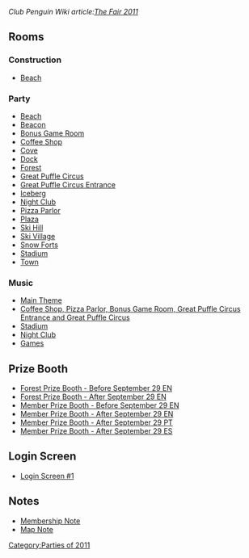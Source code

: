 ''Club Penguin Wiki article:[[clubpenguinwiki:The Fair 2011|The Fair 2011]]''
==Rooms==
===Construction===
*[[Media:TheFair2011ConstBeach.swf|Beach]]
===Party===
*[[Media:TheFair2011Beach.swf|Beach]]
*[[Media:TheFair2011Beacon.swf|Beacon]]
*[[Media:TheFair2011Party.swf|Bonus Game Room]]
*[[Media:TheFair2011Coffee.swf|Coffee Shop]]
*[[Media:TheFair2011Cove.swf|Cove]]
*[[Media:TheFair2011Dock.swf|Dock]]
*[[Media:TheFair2011Forest.swf|Forest]]
*[[Media:TheFair2011Party3.swf|Great Puffle Circus]]
*[[Media:TheFair2011Party2.swf|Great Puffle Circus Entrance]]
*[[Media:TheFair2011Berg.swf|Iceberg]]
*[[Media:TheFair2011Dance.swf|Night Club]]
*[[Media:TheFair2011Pizza.swf|Pizza Parlor]]
*[[Media:TheFair2011Plaza.swf|Plaza]]
*[[Media:TheFair2011Mtn.swf|Ski Hill]]
*[[Media:TheFair2011Village.swf|Ski Village]]
*[[Media:TheFair2011Forts.swf|Snow Forts]]
*[[Media:TheFair2011Rink.swf|Stadium]]
*[[Media:RoomsTown-TheFair2011.swf|Town]]

===Music===
*[[Media:Music297.swf|Main Theme]]
*[[Media:Music221.swf|Coffee Shop, Pizza Parlor, Bonus Game Room, Great Puffle Circus Entrance and Great Puffle Circus]]
*[[Media:Music311.swf|Stadium]]
*[[Media:Music243.swf|Night Club]]
*[[Media:Music222.swf|Games]]

==Prize Booth==
*[[Media:TheFair2011Prizebooth.swf|Forest Prize Booth - Before September 29 EN]]
*[[Media:TheFair2011Prizebooth2.swf|Forest Prize Booth - After September 29 EN]]
*[[Media:TheFair2011Prizeboothmember.swf|Member Prize Booth - Before September 29 EN]]
*[[Media:TheFair2011Prizeboothmember2.swf|Member Prize Booth - After September 29 EN]]
*[[Media:PrizeboothmemberTheFair2011PT.swf|Member Prize Booth - After September 29 PT]]
*[[Media:PrizeboothmemberTheFair2011ES.swf|Member Prize Booth - After September 29 ES]]

==Login Screen==
*[[Media:TheFair2011StartBillboards.swf|Login Screen #1]]

==Notes==
*[[Media:TheFair2011MembershipParty2.swf|Membership Note]]
*[[Media:TheFair2011Party map note.swf|Map Note]]
{{Parties}}

[[Category:Parties of 2011]]
